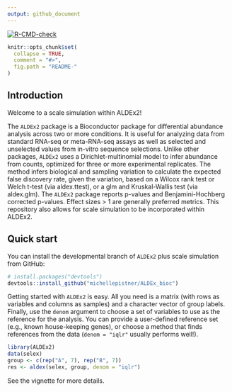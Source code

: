 ```yaml
---
output: github_document
---
```


<!-- README.md is generated from README.Rmd. Please edit that file -->

<!-- badges: start -->
  [![R-CMD-check](https://github.com/michellepistner/ALDEx_bioc/workflows/R-CMD-check/badge.svg)](https://github.com/michellepistner/ALDEx_bioc/actions)
<!-- badges: end -->
  
```r
knitr::opts_chunk$set(
  collapse = TRUE,
  comment = "#>",
  fig.path = "README-"
)
```

## Introduction

Welcome to a scale simulation within ALDEx2!

The `ALDEx2` package is a Bioconductor package for differential abundance analysis across two or more conditions. It is useful for analyzing data from standard RNA-seq or meta-RNA-seq assays as well as selected and unselected values from in-vitro sequence selections. Unlike other packages, `ALDEx2` uses a Dirichlet-multinomial model to infer abundance from counts, optimized for three or more experimental replicates. The method infers biological and sampling variation to calculate the expected false discovery rate, given the variation, based on a Wilcox rank test or Welch t-test (via aldex.ttest), or a glm and Kruskal-Wallis test (via aldex.glm). The `ALDEx2` package reports p-values and Benjamini-Hochberg corrected p-values. Effect sizes > 1 are generally preferred metrics. This repository also allows for scale simulation to be incorporated within ALDEx2.

## Quick start

You can install the developmental branch of `ALDEx2` plus scale simulation from GitHub:

```r
# install.packages("devtools")
devtools::install_github("michellepistner/ALDEx_bioc")
```

Getting started with `ALDEx2` is easy. All you need is a matrix (with rows as variables and columns as samples) and a character vector of group labels. Finally, use the `denom` argument to choose a set of variables to use as the reference for the analysis. You can provide a user-defined reference set (e.g., known house-keeping genes), or choose a method that finds references from the data (`denom = "iqlr"` usually performs well!).

```r
library(ALDEx2)
data(selex)
group <- c(rep("A", 7), rep("B", 7))
res <- aldex(selex, group, denom = "iqlr")
```

See the vignette for more details.

